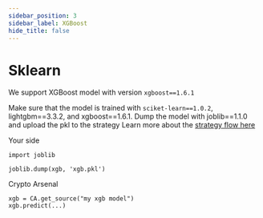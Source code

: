 ```yaml
---
sidebar_position: 3
sidebar_label: XGBoost
hide_title: false
---
```



# Sklearn

We support XGBoost model with version `xgboost==1.6.1`

Make sure that the model is trained with `sciket-learn==1.0.2`, lightgbm==3.3.2, and xgboost==1.6.1. Dump the model with joblib==1.1.0 and upload the pkl to the strategy
Learn more about the [strategy flow here](https://help.crypto-arsenal.io/en/articles/6406316-strategy-flow-ml-model)

Your side
```
import joblib

joblib.dump(xgb, 'xgb.pkl')
```

Crypto Arsenal
```
xgb = CA.get_source("my xgb model")
xgb.predict(...)
```


